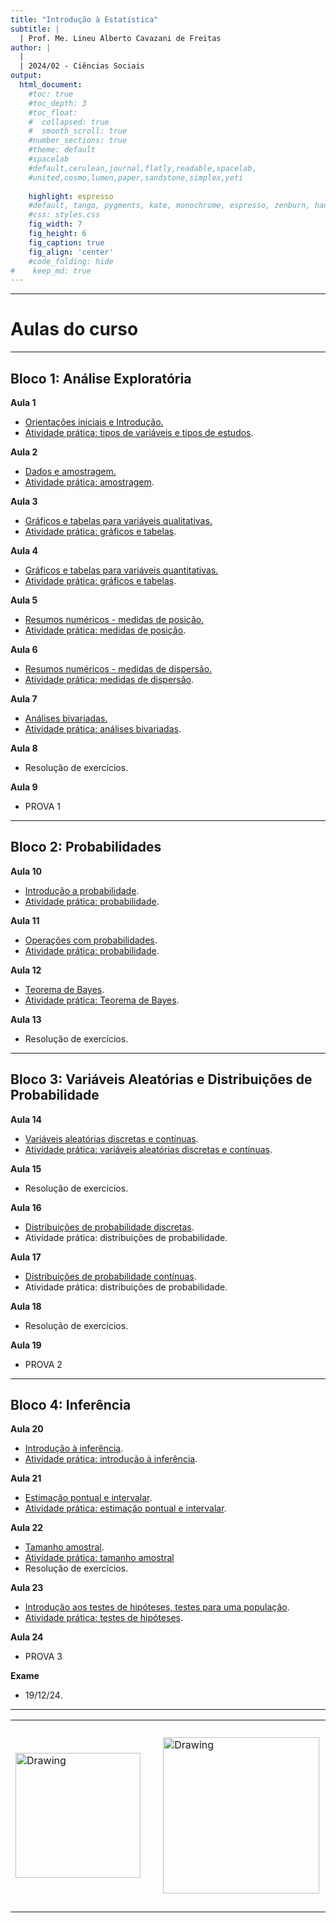 ```yaml
---
title: "Introdução à Estatística"
subtitle: |
  | Prof. Me. Lineu Alberto Cavazani de Freitas
author: |
  |
  | 2024/02 - Ciências Sociais
output:
  html_document:                    
    #toc: true                       
    #toc_depth: 3                    
    #toc_float:                      
    #  collapsed: true
    #  smooth_scroll: true
    #number_sections: true           
    #theme: default
    #spacelab
    #default,cerulean,journal,flatly,readable,spacelab,
    #united,cosmo,lumen,paper,sandstone,simplex,yeti
    
    highlight: espresso
    #default, tango, pygments, kate, monochrome, espresso, zenburn, haddock, and textmate
    #css: styles.css                
    fig_width: 7                    
    fig_height: 6                   
    fig_caption: true               
    fig_align: 'center'
    #code_folding: hide              
#    keep_md: true
---
```


---

# Aulas do curso

---

## Bloco 1: Análise Exploratória

**Aula 1**

 - [Orientações iniciais e Introdução.](slides/100-introducao.pdf)
 - [Atividade prática: tipos de variáveis e tipos de estudos]().

**Aula 2**

 - [Dados e amostragem.](slides/101-dados-e-amostragem.pdf)
 - [Atividade prática: amostragem]().

**Aula 3**

 - [Gráficos e tabelas para variáveis qualitativas.](slides/102-exploratoria-quali-uni-tabelas-graficos.pdf)
 - [Atividade prática: gráficos e tabelas]().
 
**Aula 4**

 - [Gráficos e tabelas para variáveis quantitativas.](slides/103-exploratoria-quant-uni-tabelas-graficos.pdf)
 - [Atividade prática: gráficos e tabelas]().

**Aula 5**

 - [Resumos numéricos - medidas de posição.](slides/104-exploratoria-medidas-posicao.pdf)
 - [Atividade prática: medidas de posição]().
 
**Aula 6**

 - [Resumos numéricos - medidas de dispersão.](slides/105-exploratoria-medidas-dispersao.pdf)
 - [Atividade prática: medidas de dispersão]().

**Aula 7**

 - [Análises bivariadas.](slides/106-exploratoria-bivariada.pdf)
 - [Atividade prática: análises bivariadas]().

**Aula 8**

 - Resolução de exercícios.

**Aula 9**

 - PROVA 1

---

## Bloco 2: Probabilidades

**Aula 10**

 - [Introdução a probabilidade](slides/200-intro-prob.pdf).
 - [Atividade prática: probabilidade]().
 
**Aula 11**

 - [Operações com probabilidades](slides/201-operacoes-com-probabilidades.pdf).
 - [Atividade prática: probabilidade](). 
    
**Aula 12**

 - [Teorema de Bayes](slides/202-teorema-de-bayes.pdf).
 - [Atividade prática: Teorema de Bayes]().

**Aula 13**

 - Resolução de exercícios.
 
---

## Bloco 3: Variáveis Aleatórias e Distribuições de Probabilidade

**Aula 14**

 - [Variáveis aleatórias discretas e contínuas](slides/300-variaveis-aleatorias.pdf).
  - [Atividade prática: variáveis aleatórias discretas e contínuas]().
  
**Aula 15**  

- Resolução de exercícios.

**Aula 16**

 - [Distribuições de probabilidade discretas](slides/301-distribuicoes-discretas.pdf).
 - Atividade prática: distribuições de probabilidade.
 
**Aula 17**

 - [Distribuições de probabilidade contínuas](slides/302-distribuicoes-continuas.pdf).
 - Atividade prática: distribuições de probabilidade.

**Aula 18**

 - Resolução de exercícios.

**Aula 19**

 - PROVA 2

---

## Bloco 4: Inferência

**Aula 20**

 - [Introdução à inferência](slides/400-intro-inferencia.pdf).
 - [Atividade prática: introdução à inferência]().

**Aula 21**

 - [Estimação pontual e intervalar](slides/401-estimacao-pontual-intervalar.pdf).
 - [Atividade prática: estimação pontual e intervalar]().
    
**Aula 22**

 - [Tamanho amostral](slides/402-tamanho-amostral.pdf).
 - [Atividade prática: tamanho amostral]()
 - Resolução de exercícios.

**Aula 23**

 - [Introdução aos testes de hipóteses, testes para uma população](slides/403-testes-de-hipoteses.pdf).
 - [Atividade prática: testes de hipóteses]().

**Aula 24**

 - PROVA 3

**Exame**

 - 19/12/24.

---

<center>

<table><tr>

<td> <img src="img/ufpr-transparent-600px.png" alt="Drawing" style="width: 200px;"/> </td>

<td> &nbsp; &nbsp; &nbsp; &nbsp; &nbsp; &nbsp; </td>

<td> <img src="img/dest-texto-2.png" alt="Drawing" style="width: 250px;"/> </td>

<td> &nbsp; &nbsp; &nbsp; &nbsp; &nbsp; &nbsp; </td>

<td> <img src="img/leg.png" alt="Drawing" style="width: 300px;"/> </td>

</center>


<div class="tocify-extend-page" data-unique="tocify-extend-page" style="height: 0;"></div>